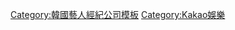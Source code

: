 {{Navbox
| name       = STARSHIP娱乐
| title      = [[STARSHIP娛樂|<span style="color:white">STARSHIP娛樂</span>]]
| tracking   = <includeonly>no</includeonly>
| titlestyle = background-color:#FFA200; color: White;
| abovestyle = background-color:#FFB22C; color: White;
| groupstyle = background-color:#FFB22C; color: White;
| belowstyle = background-color:#FFB22C; color: White;
| bodyclass  = hlist
| group1     = 管理人員
| list1      = 
* Kim Shi Dae（董事長）
* Seo Hyun Joo（理事）

| group2     = 旗下藝人
| list2      = {{Navbox subgroup
 | groupstyle = background-color:#FFBF4D; color: White;
 | group1     = 歌手
 | list1      = 
* [[K.Will]]
* [[鄭世雲]]

 | group2     = 組合
 | list2      = 
* [[MONSTA X]]
* [[宇宙少女]]
* [[MIND U]]
* [[DUETTO]]
* [[CRAVITY]]
* [[IVE (組合)|IVE]]

 | group3     = 演員 <br> King Kong by STARSHIP
 | list3      = 
*[[宋承憲]]
*[[李棟旭]] 
*[[柳演錫]] 
*[[金汎]] 
*[[李光洙 (演員)|李光洙]] 
*[[池一株]]
*[[朴敏雨]] 
*{{link-ko|鄭俊元|정준원 (1988년)}}
*[[李鍾和]] 
*[[崔元明]]
*[[申承浩]]
*{{link-ko|鄭元昌|정원창}}
*{{link-ko|張廷硯|장정연 (배우)}}
*[[李美妍]]
*[[趙胤熙]] 
*[[林秀晶]]
*[[宋昰昀]] 
*[[金珉志]]
*[[至祐]]
*[[鄭珠妍]]
*[[蔡秀彬]] 
*[[全昭旻]]
*{{link-ko|韓敏|한민 (1995년)}}
*{{link-ko|吳雅妍|오아연}} 
*{{link-ko|吳惠媛|오혜원 (배우)}} 
*{{link-ko|崔熙真|최희진 (배우) }}
*姜恩雅
*金寶敏
*金熙在
*申智妍
*吳秀賢
*李露彬
*李秀敏
}}

| group3     = 子公司: STARSHIP X
| list3      = {{Navbox subgroup
 | groupstyle = background-color:#FFBF4D; color: White;
 | group1     = 歌手
 | list1      = 
* {{link-en|Brother Su|Brother Su}}
* [[周永 (歌手)|周永]]
* [[柳昇佑]]
* [[#GUN]]
}}

| group4     = 子公司: HIGHLINE娛樂
| list4      = {{Navbox subgroup
 | groupstyle = background-color:#FFBF4D; color: White;
 | group1     = 歌手
 | list1      = 
* 장석훈
* Pluma
* [[李虎錫]]
 | group2     = DJ
 | list2      = 
* DJ Soda
* DJ Vanto
 | group3     = 音樂製作人
 | list3      = 
* Kiggen
 | group4     = 監製
 | list4      = 
* Dress
* leon
* fka
}}

| group5 = 合作夥伴: [[樂華娛樂]]
| list5 = {{Navbox subgroup
 | groupstyle = background-color:#FFBF4D; color: White;
 | group1     = 組合
 | list1      = 
* [[宇宙少女]]
}}
|below = 官方網站 : [http://www.starship-ent.com]
}}<noinclude>[[Category:STARSHIP娛樂| ]][[Category:韓國藝人經紀公司模板]][[Category:Kakao娛樂]]</noinclude>